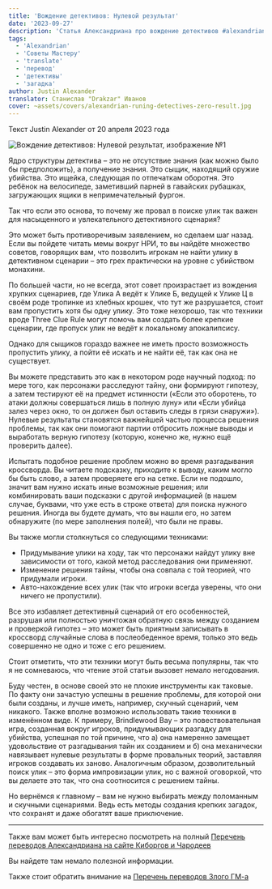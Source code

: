 ```yaml
---
title: 'Вождение детективов: Нулевой результат'
date: '2023-09-27'
description: 'Статья Александриана про вождение детективов #alexandrian #gmtips #detective #mystery'
tags:
  - 'Alexandrian'
  - 'Советы Мастеру'
  - 'translate'
  - 'перевод'
  - 'детективы'
  - 'загадка'
author: Justin Alexander
translator: Станислав "Drakzar" Иванов
cover: ~assets/covers/alexandrian-runing-detectives-zero-result.jpg
---
```


Текст Justin Alexander от 20 апреля 2023 года

![Вождение детективов: Нулевой результат, изображение №1 ](/images/alexandrian-runing-detectives-zero-result.jpg)

Ядро структуры детектива – это не отсутствие знания (как можно было бы предположить), а получение знания. Это сыщик, находящий оружие убийства. Это ищейка, следующая по отпечаткам оборотня. Это ребёнок на велосипеде, заметивший парней в гавайских рубашках, загружающих ящики в непримечательный фургон.

Так что если это основа, то почему же провал в поиске улик так важен для насыщенного и увлекательного детективного сценария?

Это может быть противоречивым заявлением, но сделаем шаг назад. Если вы пойдете читать мемы вокруг НРИ, то вы найдёте множество советов, говорящих вам, что позволить игрокам не найти улику в детективном сценарии – это грех практически на уровне с убийством монахини.

По большей части, но не всегда, этот совет произрастает из вождения хрупких сценариев, где Улика А ведёт к Улике Б, ведущей к Улике Ц в своём роде тропинке из хлебных крошек, что тут же разрушается, стоит вам пропустить хотя бы одну улику. Это тоже нехорошо, так что техники вроде Three Clue Rule могут помочь вам создать более крепкие сценарии, где пропуск улик не ведёт к локальному апокалипсису.

Однако для сыщиков гораздо важнее не иметь просто возможность пропустить улику, а пойти её искать и не найти её, так как она не существует.

Вы можете представить это как в некотором роде научный подход: по мере того, как персонажи расследуют тайну, они формируют гипотезу, а затем тестируют её на предмет истинности («Если это оборотень, то атаки должны совершаться лишь в полную луну» или «Если убийца залез через окно, то он должен был оставить следы в грязи снаружи»). Нулевые результаты становятся важнейшей частью процесса решения проблемы, так как они помогают партии отбросить ложные выводы и выработать верную гипотезу (которую, конечно же, нужно ещё проверить далее).

Испытать подобное решение проблем можно во время разгадывания кроссворда. Вы читаете подсказку, приходите к выводу, каким могло бы быть слово, а затем проверяете его на сетке. Если не подошло, значит вам нужно искать иные возможные решения; или комбинировать ваши подсказки с другой информацией (в нашем случае, буквами, что уже есть в строке ответа) для поиска нужного решения. Иногда вы будете думать, что вы нашли его, но затем обнаружите (по мере заполнения полей), что были не правы.

Вы также могли столкнуться со следующими техниками:

- Придумывание улики на ходу, так что персонажи найдут улику вне зависимости от того, какой метод расследования они применяют.
- Изменение решения тайны, чтобы она совпала с той теорией, что придумали игроки.
- Авто-нахождение всех улик (так что игроки всегда уверены, что они ничего не пропустили).

Все это избавляет детективный сценарий от его особенностей, разрушая или полностью уничтожая обратную связь между созданием и проверкой гипотез – это может быть приятным записывать в кроссворд случайные слова в послеобеденное время, только это ведь совершенно не одно и тоже с его решением.

Стоит отметить, что эти техники могут быть весьма популярны, так что я не сомневаюсь, что чтение этой статьи вызовет немало негодования.

Буду честен, в основе своей это не плохие инструменты как таковые. По факту они зачастую успешны в решение проблемы, для которой они были созданы, и лучше иметь, например, скучный сценарий, чем никакого. Также вполне возможно использовать такие техники в изменённом виде. К примеру, Brindlewood Bay – это повествовательная игра, созданная вокруг игроков, придумывающих разгадку для убийства, успешная по той причине, что а) она намеренно замещает удовольствие от разгадывания тайн их созданием и б) она механически навязывает нулевые результаты в форме провальных теорий, заставляя игроков создавать их заново. Аналогичным образом, дозволительный поиск улик – это форма импровизации улик, но с важной оговоркой, что вы делаете это так, что она соотносится с решением тайны.

Но вернёмся к главному – вам не нужно выбирать между поломанным и скучными сценариями. Ведь есть методы создания крепких загадок, что сохранят и даже обогатят ваше приключение.

---

Также вам может быть интересно посмотреть на полный
[Перечень переводов Александриана на сайте Киборгов и Чародеев](https://cyborgsandmages.com/posts/translations/alexandrian-index)

Вы найдете там немало полезной информации.

Также стоит обратить внимание на [Перечень переводов Злого ГМ-а](https://cyborgsandmages.com/posts/translations/angrygm-index)
